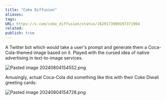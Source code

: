 ```yaml
---
title: "Coke Diffusion"
aliases: 
tags: 
URL: https://x.com/coke_diffusion/status/1629173900197371904
related:
publish: true
---
```




A Twitter bot which would take a user's prompt and generate them a Coca-Cola-themed image based on it. Played with the cursed idea of native advertising in text-to-image services.

<img src="/images/Pasted image 20240804154552.png" alt="Pasted image 20240804154552.png" className="max-w-full h-auto border border-gray-700 my-3 rounded" />

Amusingly, actual Coca-Cola did something like this with their Coke Diwali greeting cards:

<img src="/images/Pasted image 20240804154728.png" alt="Pasted image 20240804154728.png" className="max-w-full h-auto border border-gray-700 my-3 rounded" />